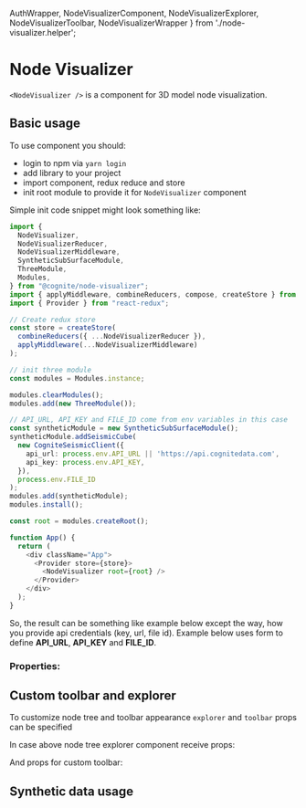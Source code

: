   AuthWrapper,
  NodeVisualizerComponent,
  NodeVisualizerExplorer,
  NodeVisualizerToolbar,
  NodeVisualizerWrapper
} from './node-visualizer.helper';

<Meta title="Node-visualizer/Use-cases" />

# Node Visualizer

`<NodeVisualizer />` is a component for 3D model node visualization.

## Basic usage

To use component you should:
- login to npm via `yarn login`
- add library to your project
- import component, redux reduce and store
- init root module to provide it for `NodeVisualizer` component

Simple init code snippet might look something like:

```typescript tsx
import {
  NodeVisualizer,
  NodeVisualizerReducer,
  NodeVisualizerMiddleware,
  SyntheticSubSurfaceModule,
  ThreeModule,
  Modules,
} from "@cognite/node-visualizer";
import { applyMiddleware, combineReducers, compose, createStore } from "redux";
import { Provider } from "react-redux";

// Create redux store
const store = createStore(
  combineReducers({ ...NodeVisualizerReducer }),
  applyMiddleware(...NodeVisualizerMiddleware)
);

// init three module
const modules = Modules.instance;

modules.clearModules();
modules.add(new ThreeModule());

// API_URL, API_KEY and FILE_ID come from env variables in this case
const syntheticModule = new SyntheticSubSurfaceModule();
syntheticModule.addSeismicCube(
  new CogniteSeismicClient({
    api_url: process.env.API_URL || 'https://api.cognitedata.com',
    api_key: process.env.API_KEY,
  }),
  process.env.FILE_ID
);
modules.add(syntheticModule);
modules.install();

const root = modules.createRoot();

function App() {
  return (
    <div className="App">
      <Provider store={store}>
        <NodeVisualizer root={root} />
      </Provider>
    </div>
  );
}
```

So, the result can be something like example below except the way, how you provide api credentials (key, url, file id).
Example below uses form to define **API_URL**, **API_KEY** and **FILE_ID**.

<Story name="Basic">
  <AuthWrapper />
</Story>

### Properties:
<ArgsTable of={NodeVisualizerComponent} />

## Custom toolbar and explorer

To customize node tree and toolbar appearance `explorer` and `toolbar` props can be specified

<Story name="Custom explorer and toolbar">
  <AuthWrapper explorer={Explorer} toolbar={Toolbar} />
</Story>

In case above node tree explorer component receive props:
<ArgsTable of={NodeVisualizerExplorer} />

And props for custom toolbar:
<ArgsTable of={NodeVisualizerToolbar} />

## Synthetic data usage

<Story name="Synthetic data usage">
  <NodeVisualizerWrapper />
</Story>



